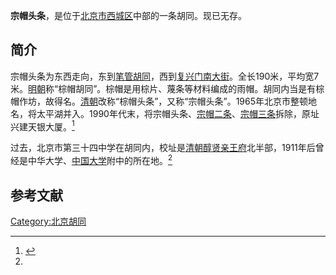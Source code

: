 '''宗帽头条'''，是位于[[北京市|北京市]][[西城区|西城区]]中部的一条胡同。现已无存。

==简介==
宗帽头条为东西走向，东到[[笔管胡同|笔管胡同]]，西到[[复兴门南大街|复兴门南大街]]。全长190米，平均宽7米。[[明朝|明朝]]称“棕帽胡同”。棕帽是用棕片、蔑条等材料编成的雨帽。胡同内当是有棕帽作坊，故得名。[[清朝|清朝]]改称“棕帽头条”，又称“宗帽头条”。1965年北京市整顿地名，将太平湖并入。1990年代末，将宗帽头条、[[宗帽二条|宗帽二条]]、[[宗帽三条|宗帽三条]]拆除，原址兴建天银大厦。<ref name=dhly>{{Cite web |url=http://www.bjdclib.com/subdb/laneculture/lane/200907/t20090702_4196.html |title=宗帽头条，东华流韵，2009-07-02 |accessdate=2015-03-07 |archive-date=2015-04-02 |archive-url=https://web.archive.org/web/20150402141357/http://www.bjdclib.com/subdb/laneculture/lane/200907/t20090702_4196.html |dead-url=no }}</ref>

过去，北京市第三十四中学在胡同内，校址是[[清朝|清朝]][[醇亲王府南府|醇贤亲王府]]北半部，1911年后曾经是中华大学、[[北平中国大学|中国大学]]附中的所在地。<ref name=dhly/>

==参考文献==
{{reflist}}

[[Category:北京胡同|Category:北京胡同]]
{{beijing-stub}}